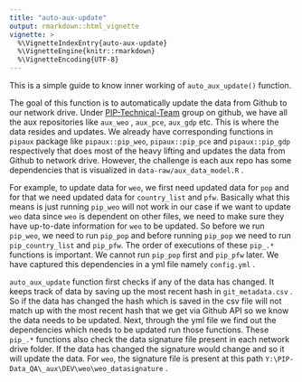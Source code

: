 ```yaml
---
title: "auto-aux-update"
output: rmarkdown::html_vignette
vignette: >
  %\VignetteIndexEntry{auto-aux-update}
  %\VignetteEngine{knitr::rmarkdown}
  %\VignetteEncoding{UTF-8}
---
```


This is a simple guide to know inner working of `auto_aux_update()` function.

The goal of this function is to automatically update the data from Github to our network drive. Under [PIP-Technical-Team](https://github.com/PIP-Technical-Team) group on github, we have all the aux repositories like `aux_weo` , `aux_pce`, `aux_gdp` etc. This is where the data resides and updates. We already have corresponding functions in `pipaux` package like `pipaux::pip_weo`, `pipaux::pip_pce` and `pipaux::pip_gdp` respectively that does most of the heavy lifting and updates the data from Github to network drive. However, the challenge is each aux repo has some dependencies that is visualized in `data-raw/aux_data_model.R` .

For example, to update data for `weo`, we first need updated data for `pop` and for that we need updated data for `country_list` and `pfw`. Basically what this means is just running `pip_weo` will not work in our case if we want to update `weo` data since `weo` is dependent on other files, we need to make sure they have up-to-date information for `weo` to be updated. So before we run `pip_weo`, we need to run `pip_pop` and before running `pip_pop` we need to run `pip_country_list` and `pip_pfw`. The order of executions of these `pip_.*` functions is important. We cannot run `pip_pop` first and `pip_pfw` later. We have captured this dependencies in a yml file namely `config.yml` .

`auto_aux_update` function first checks if any of the data has changed. It keeps track of data by saving up the most recent hash in `git_metadata.csv` . So if the data has changed the hash which is saved in the csv file will not match up with the most recent hash that we get via Github API so we know the data needs to be updated. Next, through the yml file we find out the dependencies which needs to be updated run those functions. These `pip_.*` functions also check the data signature file present in each network drive folder. If the data has changed the signature would change and so it will update the data. For `weo`, the signature file is present at this path `Y:\PIP-Data_QA\_aux\DEV\weo\weo_datasignature` .
